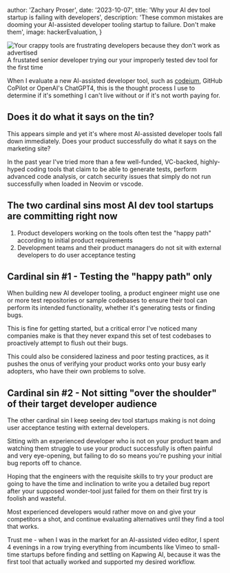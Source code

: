 


  author: 'Zachary Proser',
  date: '2023-10-07',
  title: 'Why your AI dev tool startup is failing with developers', 
  description: 'These common mistakes are dooming your AI-assisted developer tooling startup to failure. Don\'t make them',
  image: hackerEvaluation,
}


<Image src={frustratedDeveloper} alt="Your crappy tools are frustrating developers because they don't work as advertised" />
<figcaption>A frustated senior developer trying our your improperly tested dev tool for the first time</figcaption>

When I evaluate a new AI-assisted developer tool, such as [codeium](/blog/codeium-review), GitHub CoPilot or OpenAI's ChatGPT4, this is the thought process I use to determine if it's something I can't live without or if 
it's not worth paying for.

## Does it do what it says on the tin?

This appears simple and yet it's where most AI-assisted developer tools fall down immediately. Does your product successfully do what it says on the marketing site? 

In the past year I've tried more than a few well-funded, VC-backed, 
highly-hyped coding tools that claim to be able to generate tests, perform advanced code analysis, or catch security issues that simply do not run successfully when loaded in Neovim or vscode. 

<ConsultingCTA />

## The two cardinal sins most AI dev tool startups are committing right now

1. Product developers working on the tools often test the "happy path" according to initial product requirements 
1. Development teams and their product managers do not sit with external developers to do user acceptance testing

## Cardinal sin #1 - Testing the "happy path" only 

When building new AI developer tooling, a product engineer might use one or more test repositories or sample codebases to ensure their tool can perform its intended functionality, whether it's generating tests or finding bugs. 

This is fine for getting started, but a critical error I've noticed many companies make is that they never expand this set of test codebases to proactively attempt to flush out their bugs. 

This could also be considered laziness and poor testing practices, as it pushes the onus of verifying your product works onto your busy early adopters, 
who have their own problems to solve. 

## Cardinal sin #2 - Not sitting "over the shoulder" of their target developer audience

The other cardinal sin I keep seeing dev tool startups making is not doing user acceptance testing with external developers. 

Sitting with an experienced developer who is not on your product team and watching them struggle to use your product successfully is often painful and very 
eye-opening, but failing to do so means you're pushing your initial bug reports off to chance. 

<ConsultingCTA />

Hoping that the engineers with the requisite skills to try your product are going to have the time and inclination to write you a detailed bug report after your supposed wonder-tool just 
failed for them on their first try is foolish and wasteful.

Most experienced developers would rather move on and give your competitors a shot, and continue evaluating alternatives until they find a tool that works. 

Trust me - when I was in the market for an AI-assisted video editor, I spent 4 evenings in a row trying everything from incumbents
like Vimeo to small-time startups before finding and settling on Kapwing AI, because it was the first tool that actually worked and supported my desired workflow. 
